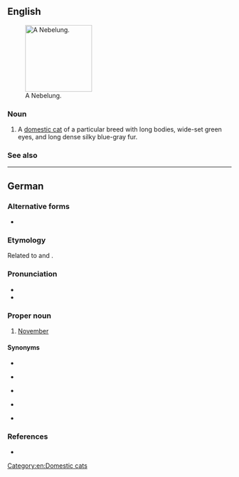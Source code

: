 ==English==
[[File:Palaya Azadeh.jpg|thumb|right|150px|A Nebelung.]]

===Noun===
{{en-noun}}

# A [[domestic cat]] of a particular breed with long bodies, wide-set green eyes, and long dense silky blue-gray fur.

===See also===
{{pedia}}
{{commonslite|Category:Nebelung}}

[[Category:en:Domestic cats]]

----

==German==

===Alternative forms===
* {{l|de|Neblung}}

===Etymology===
Related to {{m|de|Nebel||fog}} and {{m|de|nebeln||grow foggy}}.

===Pronunciation===
* {{IPA|/ˈneːbəlʊŋ/|lang=de}}
* {{hyphenation|Ne|be|lung|lang=de}}

===Proper noun===
{{head|de|proper noun|g=m}}

# {{lb|de|obsolete}} [[November]] {{gloss|eleventh month of the Gregorian calendar}}

====Synonyms====
* {{l|de|November}}
* {{l|de|Hartmonat}} {{qualifier|obsolete}}
* {{l|de|Nebelmonat}} {{qualifier|obsolete}}
* {{l|de|Nebelmond}} {{qualifier|obsolete}}
* {{l|de|Windmond}} {{qualifier|obsolete}}

===References===
* {{R:Duden}}

{{topics|de|Months}}
